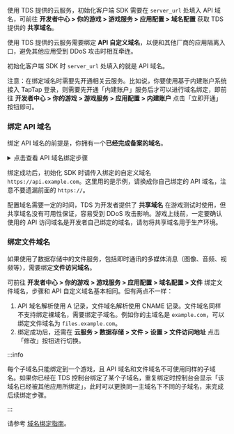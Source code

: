 
<Conditional brand="tds">

<Conditional region="global">

使用 TDS 提供的云服务，初始化客户端 SDK 需要在 `server_url` 处填入 API 域名，可前往 **开发者中心 > 你的游戏 > 游戏服务 > 应用配置 > 域名配置** 获取 TDS 提供的 **共享域名**。

</Conditional>

<Conditional region="cn">

使用 TDS 提供的云服务需要绑定 **API 自定义域名**，以便和其他厂商的应用隔离入口，避免其他应用受到 DDoS 攻击时相互牵连。

初始化客户端 SDK 时 `server_url` 处填入的就是 API 域名。

注意：在绑定域名时需要先开通相关云服务。比如说，你要使用基于内建账户系统接入 TapTap 登录，则需要先开通「内建账户」服务后才可以进行域名绑定，即前往 **开发者中心 > 你的游戏 > 游戏服务 > 应用配置 > 内建账户** 点击「立即开通」按钮即可。 

### 绑定 API 域名

绑定 API 域名的前提是，你拥有一个**已经完成备案的域名**。

<details>
<summary>点击查看 API 域名绑定步骤</summary>

假设你的域名为 `example.com`，API 域名绑定步骤和状态如下：

![domain guide](/img/domain-guide.png)

- 进入 **开发者中心 > 你的游戏 > 游戏服务 > 应用配置 > 域名配置 > API** ，点击 **「绑定新域名」** 按钮。API 域名不支持直接绑定裸域名，需要在主域名的前面添加自定义名称，也就是绑定一个子域名，比如这里你可以绑定 `api.example.com`。
- 控制台显示 **「正在检查备案信息」**，请等待一会儿。
- 如果域名没有完成备案，将会显示 **「绑定失败」**。
- 域名备案检查通过，域名下方显示 **「请配置 DNS」**。
- 此时需要到你的域名服务商控制台，进入域名解析设置页面，添加一条记录，记录类型为 A（A 记录可以将域名指向一个 IP 地址），请将前面填到开发者后台的自定义域名和 **「推荐 DNS 配置」** 下方 A 记录值复制到对应位置。
- DNS 解析记录和证书申请（如果选择了自动管理 SSL 证书）都需要一定时间，请耐心等待。记录生效后，控制台便会显示 **「已绑定」**。

</details>

绑定成功后，初始化 SDK 时请传入绑定的自定义域名 `https://api.example.com`。这里用的是示例，请换成你自己绑定的 API 域名，注意不要遗漏前面的 `https://`。

配置域名需要一定的时间，TDS 为开发者提供了 **共享域名** 在游戏测试时使用，但共享域名没有可用性保证，容易受到 DDoS 攻击影响。游戏上线前，一定要确认使用的 API 访问域名是开发者自己绑定的域名，请勿将共享域名用于生产环境。

### 绑定文件域名

如果使用了数据存储中的文件服务，包括即时通讯的多媒体消息（图像、音频、视频等），需要绑定**文件访问域名**。

可前往 **开发者中心 > 你的游戏 > 游戏服务 > 应用配置 > 域名配置 > 文件** 绑定文件域名，步骤和 API 自定义域名基本相同。但有两点不一样：

1. API 域名解析使用 A 记录，文件域名解析使用 CNAME 记录。文件域名同样不支持绑定裸域名，需要绑定子域名。例如你的主域名是 `example.com`，可以绑定文件域名为 `files.example.com`。
2. 绑定成功后，还需在 **云服务 > 数据存储 > 文件 > 设置 > 文件访问地址** 点击「修改」按钮进行切换。

:::info

每个子域名只能绑定到一个游戏，且 API 域名和文件域名不可使用同样的子域名。如果你已经在 TDS 控制台绑定了某个子域名，重复绑定时控制台会显示「该域名已经被其他应用所绑定」，此时可以更换同一主域名下不同的子域名，来完成后续绑定步骤。

:::

</Conditional>

</Conditional>

<Conditional brand="leancloud">

请参考 [域名绑定指南](/sdk/domain/guide/)。

</Conditional>
